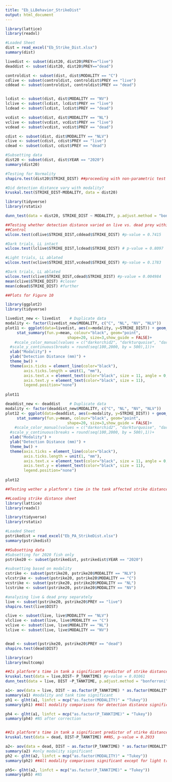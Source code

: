```yaml
---
title: "Eb_LLBehavior_StrikeDist"
output: html_document
---
```



```r
library(lattice)
library(readxl)

#Loaded Sheet 
dist = read_excel("Eb_Strike_Dist.xlsx")
summary(dist) 

livedist <- subset(dist20, dist20$PREY=="live")
deaddist <- subset(dist20, dist20$PREY=="dead")

controldist <- subset(dist, dist$MODALITY == "C")
cdlive <- subset(controldist, controldist$PREY == "live")
cddead <- subset(controldist, controldist$PREY == "dead")


lcdist <- subset(dist, dist$MODALITY == "NV")
lclive <- subset(lcdist, lcdist$PREY == "live")
lcdead <- subset(lcdist, lcdist$PREY == "dead")

vcdist <- subset(dist, dist$MODALITY == "NL")
vclive <- subset(vcdist, vcdist$PREY == "live")
vcdead <- subset(vcdist, vcdist$PREY == "dead")

cdist <- subset(dist, dist$MODALITY == "NLV")
clive <- subset(cdist, cdist$PREY == "live")
cdead <- subset(cdist, cdist$PREY == "dead")
```


```r
#Subsetting data 
dist20 <- subset(dist, dist$YEAR == "2020")
summary(dist20)

#Testing for Normality 
shapiro.test(dist20$STRIKE_DIST) ##proceeding with non-parametric test since data is not  normal 

#Did detection distance vary with modality? 
kruskal.test(STRIKE_DIST~MODALITY, data = dist20)

library(tidyverse)
library(rstatix)

dunn_test(data = dist20, STRIKE_DIST ~ MODALITY, p.adjust.method = "bonferroni")
```

```r
##Testing whether detection distance varied on live vs. dead prey within each modality
##Control 
wilcox.test(cdlive$STRIKE_DIST,cddead$STRIKE_DIST) #p-value = 0.7415

#Dark trials, LL intact 
wilcox.test(lclive$STRIKE_DIST,lcdead$STRIKE_DIST) # p-value = 0.8097

#Light trials, LL ablated 
wilcox.test(vclive$STRIKE_DIST,vcdead$STRIKE_DIST) #p-value = 0.1783

#Dark trials, LL ablated 
wilcox.test(clive$STRIKE_DIST,cdead$STRIKE_DIST) #p-value = 0.004984
mean(clive$STRIKE_DIST) #closer 
mean(cdead$STRIKE_DIST) #further 
```


```r
##Plots for Figure 10 

library(ggplot2)
library(tidyverse)

livedist_new <- livedist    # Duplicate data
modality <- factor(livedist_new$MODALITY, c("C", "NL", "NV", "NLV"))
plot11 <- ggplot(data=livedist, aes(x=modality, y=STRIKE_DIST)) + geom_boxplot(outlier.shape = 1) +
     stat_summary(fun.y=mean, colour="black", geom="point", 
                           shape=20, size=3,show_guide = FALSE)+
    #scale_color_manual(values = c("darkorchid2", "darkturquoise", "darkorchid4", "deepskyblue")) +
  #scale_y_continuous(breaks = round(seq(100,2000, by = 500),1))+
  xlab("Modality") +
  ylab("Detection Distance (mm)") +
  theme_bw() +
  theme(axis.ticks = element_line(color="black"),
        axis.ticks.length = unit(1, "mm"),
        axis.text.x = element_text(color="black", size = 11, angle = 0, vjust = 1, hjust = 0.5),
        axis.text.y = element_text(color="black", size = 11),
        legend.position="none")
  
plot11 

deaddist_new <- deaddist    # Duplicate data
modality <- factor(deaddist_new$MODALITY, c("C", "NL", "NV", "NLV"))
plot12 <- ggplot(data=deaddist, aes(x=modality, y=STRIKE_DIST)) + geom_boxplot(outlier.shape = 1) +
     stat_summary(fun.y=mean, colour="black", geom="point", 
                           shape=20, size=3,show_guide = FALSE)+
    #scale_color_manual(values = c("darkorchid2", "darkturquoise", "darkorchid4", "deepskyblue")) +
  #scale_y_continuous(breaks = round(seq(100,2000, by = 500),1))+
  xlab("Modality") +
  ylab("Detection Distance (mm)") +
  theme_bw() +
  theme(axis.ticks = element_line(color="black"),
        axis.ticks.length = unit(1, "mm"),
        axis.text.x = element_text(color="black", size = 11, angle = 0, vjust = 1, hjust = 0.5),
        axis.text.y = element_text(color="black", size = 11),
        legend.position="none")
  
plot12 
```



```r
##Testing wether a platform's time in the tank affected strike distance 

##Loading strike distance sheet 
library(lattice)
library(readxl)

library(tidyverse)
library(rstatix)

#Loaded Sheet 
pstrikedist = read_excel("Eb_PA_StrikeDist.xlsx")
summary(pstrikedist)
```

```r
##Subsetting data 
#Subsetting for 2020 fish only 
pstrike20 <- subset(pstrikedist, pstrikedist$YEAR == "2020")

#subsetting based on modality 
cstrike <- subset(pstrike20, pstrike20$MODALITY == "NLV")
vlcstrike <- subset(pstrike20, pstrike20$MODALITY == "C")
vcstrike <- subset(pstrike20, pstrike20$MODALITY == "NL")
lcstrike <- subset(pstrike20, pstrike20$MODALITY == "NV")

#analyzing live & dead prey separately 
live <- subset(pstrike20, pstrike20$PREY == "live")
shapiro.test(live$DIST)

clive <- subset(live, live$MODALITY == "NLV")
vlclive <- subset(live, live$MODALITY == "C")
vclive <- subset(live, live$MODALITY == "NL")
lclive <- subset(live, live$MODALITY == "NV")


dead <- subset(pstrike20, pstrike20$PREY == "dead")
shapiro.test(dead$DIST)
```

```r
library(car)
library(multcomp)

##Is platform's time in tank a significant predictor of strike distance on live prey? 
kruskal.test(data = live,DIST~ P_TANKTIME) #p-value = 0.01061
dunn_test(data = live, DIST ~P_TANKTIME, p.adjust.method = "bonferroni") ##no significant comparisons after bonferroni correction 

a1<- aov(data = live, DIST ~ as.factor(P_TANKTIME) * as.factor(MODALITY))
summary(a1) #modality and tank time significant 
ph1 <- glht(a1, linfct = mcp("as.factor(MODALITY)" = "Tukey"))
summary(ph1) ##All modality comparisons for detection distance significantly different except for dark vs. dark w/ LL ablated 

ph4 <- glht(a1, linfct = mcp("as.factor(P_TANKTIME)" = "Tukey"))
summary(ph4) #NS after correction 


##Is platform's time in tank a significant predictor of stirke distance on dead prey? 
kruskal.test(data = dead, DIST~P_TANKTIME) ##NS, p-value = 0.2933

a2<- aov(data = dead, DIST ~ as.factor(P_TANKTIME) * as.factor(MODALITY))
summary(a2) #only modality significant 
ph2 <- glht(a2, linfct = mcp("as.factor(MODALITY)" = "Tukey"))
summary(ph2) ##All modality comparisons significant except for light trials vs. light trials w/ LL ablated & dark trials vs. dark trials w/ lateral line ablated 

ph5<- glht(a2, linfct = mcp("as.factor(P_TANKTIME)" = "Tukey"))
summary(ph5) #NS 

```


